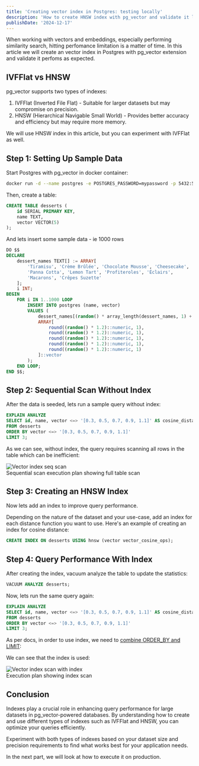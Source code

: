 ```yaml
---
title: 'Creating vector index in Postgres: testing locally'
description: 'How to create HNSW index with pg_vector and validate it locally'
publishDate: '2024-12-17'
---
```



When working with vectors and embeddings, especially performing similarity search, hitting perfomance limitation is a matter of time.
In this article we will create an vector index in Postgres with pg_vector extension and validate it perfoms as expected.

## IVFFlat vs HNSW

pg_vector supports two types of indexes:
1. IVFFlat (Inverted File Flat) - Suitable for larger datasets but may compromise on precision.
2. HNSW (Hierarchical Navigable Small World) - Provides better accuracy and efficiency but may require more memory.

We will use HNSW index in this article, but you can experiment with IVFFlat as well.

## Step 1: Setting Up Sample Data

Start Postgres with pg_vector in docker container:

```sh
docker run -d --name postgres -e POSTGRES_PASSWORD=mypassword -p 5432:5432 pgvector/pgvector:pg17
```

Then, create a table:

```sql
CREATE TABLE desserts (
    id SERIAL PRIMARY KEY,
    name TEXT,
    vector VECTOR(5)
);
```

And lets insert some sample data - ie 1000 rows

```SQL
DO $$
DECLARE
    dessert_names TEXT[] := ARRAY[
        'Tiramisu', 'Crème Brûlée', 'Chocolate Mousse', 'Cheesecake',
        'Panna Cotta', 'Lemon Tart', 'Profiteroles', 'Éclairs',
        'Macarons', 'Crêpes Suzette'
    ];
    i INT;
BEGIN
    FOR i IN 1..1000 LOOP
        INSERT INTO postgres (name, vector)
        VALUES (
            dessert_names[(random() * array_length(dessert_names, 1) + 1)::INT],
            ARRAY[
                round((random() * 1.2)::numeric, 1),
                round((random() * 1.2)::numeric, 1),
                round((random() * 1.2)::numeric, 1),
                round((random() * 1.2)::numeric, 1),
                round((random() * 1.2)::numeric, 1)
            ]::vector
        );
    END LOOP;
END $$;
```

## Step 2: Sequential Scan Without Index

After the data is seeded, lets run a sample query without index:

```sql
EXPLAIN ANALYZE
SELECT id, name, vector <=> '[0.3, 0.5, 0.7, 0.9, 1.1]' AS cosine_distance
FROM desserts
ORDER BY vector <=> '[0.3, 0.5, 0.7, 0.9, 1.1]'
LIMIT 3;
```

As we can see, without index, the query requires scanning all rows in the table which can be inefficient:

<Image src={vectorIndexSeqScan} alt="Vector index seq scan" />
<figcaption>Sequential scan execution plan showing full table scan</figcaption>


## Step 3: Creating an HNSW Index

Now lets add an index to improve query performance.

Depending on the nature of the dataset and your use-case, add an index for each distance function you want to use.
Here's an example of creating an index for cosine distance:

```sql
CREATE INDEX ON desserts USING hnsw (vector vector_cosine_ops);
```

## Step 4: Query Performance With Index

After creating the index, vacuum analyze the table to update the statistics:

```sql
VACUUM ANALYZE desserts;
```

Now, lets run the same query again:

```sql
EXPLAIN ANALYZE
SELECT id, name, vector <=> '[0.3, 0.5, 0.7, 0.9, 1.1]' AS cosine_distance
FROM desserts
ORDER BY vector <=> '[0.3, 0.5, 0.7, 0.9, 1.1]'
LIMIT 3;
```

As per docs, in order to use index, we need to [combine ORDER_BY and LIMIT](https://github.com/pgvector/pgvector?tab=readme-ov-file#querying):

We can see that the index is used:

<Image src={vectorIndexSeqScanWithIndex} alt="Vector index scan with index" />
<figcaption>Execution plan showing index scan</figcaption>

## Conclusion

Indexes play a crucial role in enhancing query performance for large datasets in pg_vector-powered databases. By understanding how to create and use different types of indexes such as IVFFlat and HNSW, you can optimize your queries efficiently.

Experiment with both types of indexes based on your dataset size and precision requirements to find what works best for your application needs.

In the next part, we will look at how to execute it on production.
